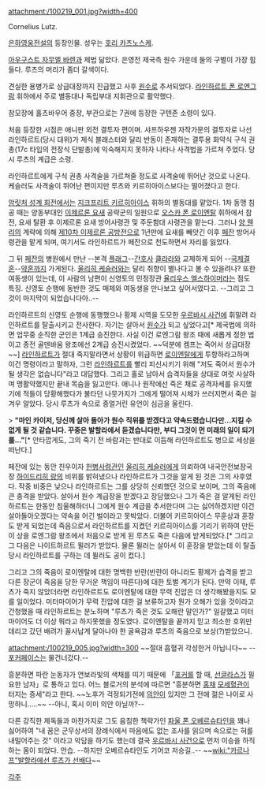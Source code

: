 attachment:/100219_001.jpg?width=400

Cornelius Lutz.

[[은하영웅전설]]의 등장인물. 성우는 [[호리 카츠노스케]].

[[아우구스트 자무엘 바렌]]과 제법 닮았다. 은영전 제국측 원수 가운데 둘의 구별이 가장 힘들다. 루츠의 머리가 좀더 갈색이다. 

견실한 용병가로 상급대장까지 진급했고 사후 [[원수]]로 추서되었다. [[라인하르트 폰 로엔그람]] 휘하에서 주로 별동대나 독립부대 지휘관으로 활약했다.

참모장에 홀츠바우어 중장, 부관으로는 7권에 등장한 구텐존 소령이 있다.

처음 등장한 시점은 애니판 외전 결투자 편이며. 샤프하우젠 자작가문의 결투자로 나선 라인하르트(당시 대위)가 제식 블래스터와 달리 반동이 존재하는 결투용 화약식 구식 권총(17c 타입의 전장식 단발총)에 익숙해지지 못하자 나타나 사격법을 가르쳐 주었다. 당시 루츠의 계급은 소령.

라인하르트에게 구식 권총 사격술을 가르쳐줄 정도로 사격술에 뛰어난 것으로 나온다. 케슬러도 사격술이 뛰어난 편이지만 루츠와 키르히아이스보다는 떨어졌다고 한다.

[[암릿처 성계 회전]]에서는 [[지크프리트 키르히아이스]] 휘하의 별동대를 맡았다. 1차 동맹 침공 때는 양동부대인 [[이제르론 요새]] 공략군의 일원으로 [[오스카 폰 로이엔탈]] 휘하에서 참전, 요새 탈환 후 이제르론 요새 방어사령관 및 주둔함대 사령관을 맡는다. 그러나 [[양 웬리]]의 계략에 의해 [[제10차 이제르론 공방전]]으로 1년만에 요새를 빼앗긴 이후 [[페잔]] 방어사령관을 맡게 되며, 여기서도 라인하르트가 페잔으로 천도하면서 자리를 잃었다.

그 뒤 [[페잔]]의 병원에서 만난 --본격 [[플래그]]--[[간호사]] [[클라라]]와 교제하게 되어 --[[국제결혼]]--[[약혼]]까지 가게된다. [[울리히 케슬러]]와는 달리 취향이 별나다고 볼 수 있을려나? 또한 여동생이 있는데, 이 사람의 남편이 신영토의 민정장관 [[율리우스 엘스하이머]]라는 점도 특징. 신영토 순행에 동반한 것도 매제와 여동생을 만나보고 싶어서였다고. --그리고 그것이 마지막이 되었습니다아..--

라인하르트의 신영토 순행에 동행했으나 황제 시역을 도모한 [[우르바시 사건]]에 휘말려 라인하르트를 탈출시키고 전사한다. 자기는 살아서 [[원수]]가 되고 싶었다고[* 제국법에 의하면 업무중 순직한 군인은 1계급 승진한다. 사실 이건 로엔그람 왕조 때에 새롭게 정한 법이고 종전 골덴바움 왕조에선 2계급 승진시켰었다. ~~덕분에 켐프는 죽어서 상급대장~~] [[라인하르트]]가 절대 죽지말라면서 상황이 위급하면 [[로이엔탈]]에게 투항하라고하며 이건 명령이라고 말하자, 그런 [[라인하르트]]를 빨리 피신시키기 위해 "저도 죽어서 원수가 될 생각은 없습니다"라고 대답했다. 그리고 홀로 남아서 습격자들을 상대로 여럿 사살하며 맹활약했지만 끝내 목숨을 잃고만다. 애니나 원작에선 죽은 채로 공격자세를 유지했기에 적들이 당황해했다가 불타던 나뭇가지가 그에게 떨어져 시체가 쓰러지면서 죽은 걸 겨우 알았다. 당시 루츠가 속으로 중얼거린 유언이 심금을 울린다.

> '''"마인 카이저, 당신께 살아 돌아가 원수 직위를 받겠다고 약속드렸습니다만...지킬 수 없게 될 것 같습니다. 꾸중은 발할라에서 듣겠습니다만, 부디 그것이 먼 미래의 일이 되기를..."'''[* 안타깝게도, 그의 죽기 전 바람과는 반대로 이듬해 라인하르트도 병으로 세상을 떠난다.]

페잔에 있는 동안 친우이자 [[헌병]][[사령관]]인 [[울리히 케슬러]]에게 의뢰하여 내국안전보장국장 [[하이드리히 랑]]의 비위를 밝혀냈으나 라인하르트가 그것을 알게 된 것은 그의 사후였다. 작중 비중은 낮으나 라인하르트는 그를 상당히 신뢰했던 것으로 보이며, 그의 죽음에 큰 충격을 받았다. 살아서 원수 계급장을 받겠다고 장담했으나 그가 죽은 걸 알게된 라인하르트는 한동안 침울해하더니 그에게 원수 계급을 추서한다며 그는 싫어하겠지만 이건 살아돌아오겠다는 약속을 어긴 벌이라고 못박았다. 더불어 키르히아이스 무훈상과 훈장도 받게 되었는데 죽음으로서 라인하르트를 지켰던 키르히아이스를 기리기 위하여 만든 이 상을 로엔그람 왕조에서 처음으로 받게 된 루츠도 죽은 다음에 받게되었다.[* 그리고 그 다음은 나이트하르트 뮐러가 받았다. 물론 뮐러는 살아서 이 훈장을 받았는데 이 탈출 당시 라인하르트를 구하는 데 뮐러도 공이 컸다.]

그리고 그의 죽음이 로이엔탈에 대한 명백한 반란(반란이 아니라도 황제가 습격을 받고 다른 장군이 죽음을 당한 무거운 책임이 따른다)에 대한 토벌 계기가 된다. 만약 이때, 루츠가 죽지 않았더라면 라인하르트도 로이엔탈에 대한 무력 진압은 더 생각해봤을지도 모를 일이었다. 미터마이어가 무력 진압에 대한 걸 보류하고자 뭔가 오해가 있을 것이라고 간청했을 때 라인하르트는 분노하며 "루츠가 죽은 것도 오해란 말인가?" 일갈했고 미터마이어도 더 이상 뭐라고 하지못했을 정도였다. 로이엔탈을 끝까지 믿고 최소한 호위만 데리고 갔던 배려가 꼴사납게 달아나야 한 굴욕감과 루츠의 죽음으로 보상(?)받았으니.

attachment:/100219_005.jpg?width=300
~~절대 흡혈귀 각성한거 아닙니다~~
--[[포커페이스]]는 물건너갔다.--

흥분하면 파란 눈동자가 연보라빛의 색채를 띠기 때문에 「[[포커]]를 할 때, [[선글라스]]가 필요한 남자」로 통하고 있다. 어느 블로거의 분석에 따르면 "흥분하면 [[홍채]] [[모세혈관]]이 터지는 증세"라고 한다. ~~노후가 걱정되기전에 [[의안]]이 있지만 그 전에 젊은 나이로 사망하니.....~~ --아니, 혹시 이미 의안 아닐까?--

다른 강직한 제독들과 마찬가지로 그도 음침한 책략가인 [[파울 폰 오베르슈타인]]을 꽤나 싫어하여 "내 꿈은 군무상서의 장례식에서 마음에도 없는 조사를 읽으며 속으로는 혀를 내밀어주는 것" 이라고 악담을 하기도 했는데 결국 [[우르바시 사건]]으로 먼저 이승을 하직하는 몸이 되었다. 안습. --하지만 오베르슈타인도 기어코 저승길..-- ~~[[wiki:"카르나프"발할라에선 루츠가 선배다]]~~

[[각주]]
